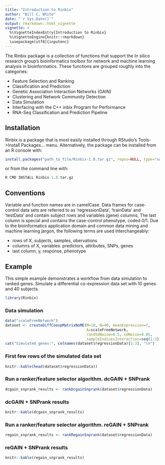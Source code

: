 ```yaml
---
title: "Introduction to Rinbix"
author: "Bill C. White"
date: "`r Sys.Date()`"
output: rmarkdown::html_vignette
vignette: >
  %\VignetteIndexEntry{Introduction to Rinbix}
  %\VignetteEngine{knitr::rmarkdown}
  \usepackage[utf8]{inputenc}
---
```


The Rinbix package is a collection of functions that support the In silico research group's bioinformatics toolbox for network and machine learning analysis in bioinformatics. These functions are grouped roughly into the categories:

- Feature Selection and Ranking
- Classification and Prediction
- Genetic Association Interaction Networks (GAIN)
- Clustering and Network Community Detection
- Data Simulation
- Interfacing with the C++ inbix Program for Performance
- RNA-Seq Classification and Prediction Pipeline

## Installation

Rinbix is a package that is most easily installed through RStudio's Tools->Install Packages... menu. Alternatively, the package can be installed from an R console with:
```r
install.packages("path_to_file/Rinbix-1.0.tar.gz", repos=NULL, type="source")
```
or from the command line with:
```r
R CMD INSTALL Rinbix-1.0.tar.gz
```

## Conventions

Variable and function names are in camelCase. Data frames for case-control data sets are referred to as 'regressionData', 'trainData' and 'testData' and contain subject rows and variables (gene) columns, The last column is special and contains the case-control phenotype, coded 0/1. Due to the bioinformatics application domain and common data mining and machine learning jargon, the following terms are used interchangeably:

- rows of X, subjects, samples, obervations
- columns of X, variables. predictors, attributes, SNPs, genes
- last column, y, response, phenotype

## Example

This simple example demonstrates a workflow from data simulation to ranked genes. Simulate a differential co-expression data set with 10 genes and 40 subjects.

```r
library(Rinbix)
```

### Data simulation

```r
data("scaleFreeNetwork")
dataset <- createDiffCoexpMatrixNoME(M=10, N=40, meanExpression=7, 
                                     A=scaleFreeNetwork,
                                     randSdNoise=0.5, sdNoise=0.05,
                                     sampleIndicesInteraction=seq(1:3))
cat("Simulated genes:", colnames(dataset$regressionData)[1:3], "\n")
```

### First few rows of the simulated data set

```r
knitr::kable(head(dataset$regressionData))
```

### Run a ranker/feature selector algorithm. dcGAIN + SNPrank

```r
dcgain_snprank_results <- rankDcgainSnprank(dataset$regressionData)
```

### dcGAIN + SNPrank results

```r
knitr::kable(dcgain_snprank_results)
```

### Run a ranker/feature selector algorithm. reGAIN + SNPrank

```r
regain_snprank_results <- rankRegainSnprank(dataset$regressionData)
```

### reGAIN + SNPrank results

```r
knitr::kable(regain_snprank_results)
```
